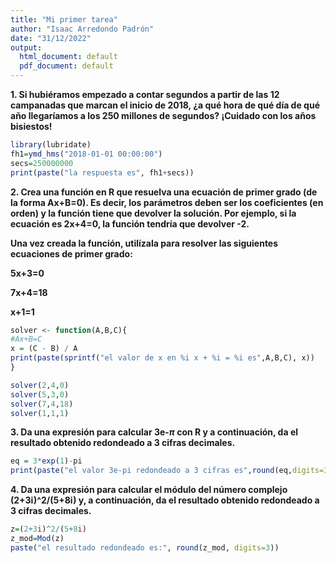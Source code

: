 ```yaml
---
title: "Mi primer tarea"
author: "Isaac Arredondo Padrón"
date: "31/12/2022"
output:
  html_document: default
  pdf_document: default
---
```



**1. Si hubiéramos empezado a contar segundos a partir de las 12 campanadas que marcan el inicio de 2018, ¿a qué hora de qué día de qué año llegaríamos a los 250 millones de segundos? ¡Cuidado con los años bisiestos!**

```r
library(lubridate)
fh1=ymd_hms("2018-01-01 00:00:00")
secs=250000000
print(paste("la respuesta es", fh1+secs))
```

**2. Crea una función en R que resuelva una ecuación de primer grado (de la forma Ax+B=0). Es decir, los parámetros deben ser los coeficientes (en orden) y la función tiene que devolver la solución. Por ejemplo, si la ecuación es 2x+4=0, la función tendría que devolver -2.**

**Una vez creada la función, utilízala para resolver las siguientes ecuaciones de primer grado:**

**5x+3=0**

**7x+4=18**

**x+1=1**

```r
solver <- function(A,B,C){
#Ax+B=C
x = (C - B) / A
print(paste(sprintf("el valor de x en %i x + %i = %i es",A,B,C), x))
}

solver(2,4,0)
solver(5,3,0)
solver(7,4,18)
solver(1,1,1)
```

**3. Da una expresión para calcular 3e-$\pi$ con R y a continuación, da el resultado obtenido redondeado a 3 cifras decimales.**

```r
eq = 3*exp(1)-pi
print(paste("el valor 3e-pi redondeado a 3 cifras es",round(eq,digits=3)))
```


**4. Da una expresión para calcular el módulo del número complejo (2+3i)^2/(5+8i) y, a continuación, da el resultado obtenido redondeado a 3 cifras decimales.**

```r
z=(2+3i)^2/(5+8i)
z_mod=Mod(z)
paste("el resultado redondeado es:", round(z_mod, digits=3))
```
